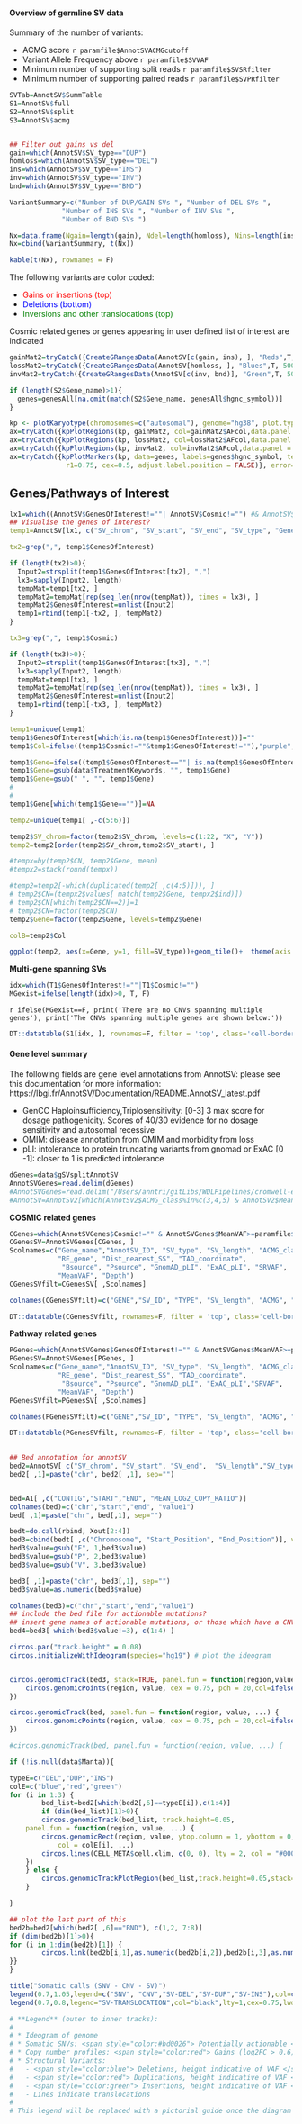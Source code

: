 
#### Overview of germline SV data

Summary of the number of variants:

* ACMG score `r paramfile$AnnotSVACMGcutoff`
* Variant Allele Frequency above `r paramfile$SVVAF`
* Minimum number of supporting split reads `r paramfile$SVSRfilter`
* Minimum number of supporting paired reads `r paramfile$SVPRfilter`

```r
SVTab=AnnotSV$SummTable
S1=AnnotSV$full
S2=AnnotSV$split
S3=AnnotSV$acmg


## Filter out gains vs del
gain=which(AnnotSV$SV_type=="DUP")
homloss=which(AnnotSV$SV_type=="DEL")
ins=which(AnnotSV$SV_type=="INS")
inv=which(AnnotSV$SV_type=="INV")
bnd=which(AnnotSV$SV_type=="BND")

VariantSummary=c("Number of DUP/GAIN SVs ", "Number of DEL SVs ",
             "Number of INS SVs ", "Number of INV SVs ",
             "Number of BND SVs ")

Nx=data.frame(Ngain=length(gain), Ndel=length(homloss), Nins=length(ins), Ninv=length(inv), Nbnd=length(bnd))
Nx=cbind(VariantSummary, t(Nx))

kable(t(Nx), rownames = F)
```
The following variants are color coded:

* <span style="color: red;"> Gains or insertions (top) </span>
* <span style="color: blue;"> Deletions (bottom) </span>
* <span style="color: green;"> Inversions and other translocations (top) </span>

Cosmic related genes or genes appearing in user defined list of interest are indicated

```r

gainMat2=tryCatch({CreateGRangesData(AnnotSV[c(gain, ins), ], "Reds",T, 500)}, error=function(e){GRanges()})
lossMat2=tryCatch({CreateGRangesData(AnnotSV[homloss, ], "Blues",T, 500)}, error=function(e){ GRanges()})
invMat2=tryCatch({CreateGRangesData(AnnotSV[c(inv, bnd)], "Green",T, 500)}, error=function(e){GRanges(names=NULL, path=NULL, AF=NULL)})

if (length(S2$Gene_name)>1){
  genes=genesAll[na.omit(match(S2$Gene_name, genesAll$hgnc_symbol))]
}

kp <- plotKaryotype(chromosomes=c("autosomal"), genome="hg38", plot.type=2)
ax=tryCatch({kpPlotRegions(kp, gainMat2, col=gainMat2$AFcol,data.panel = 1)}, error=function(e){NULL})
ax=tryCatch({kpPlotRegions(kp, lossMat2, col=lossMat2$AFcol,data.panel = 2)}, error=function(e){NULL})
ax=tryCatch({kpPlotRegions(kp, invMat2, col=invMat2$AFcol,data.panel = 3)}, error=function(e){NULL})
ax=tryCatch({kpPlotMarkers(kp, data=genes, labels=genes$hgnc_symbol, text.orientation = "horizontal",
              r1=0.75, cex=0.5, adjust.label.position = FALSE)}, error=function(e){NULL})
```
## Genes/Pathways of Interest

```r
lx1=which((AnnotSV$GenesOfInterest!=""| AnnotSV$Cosmic!="") #& AnnotSV$ACMG_class>=paramfile$AnnotSVACMGcutoff & (AnnotSV$AF<=0.1 | is.na(AnnotSV$AF)) & AnnotSV$MeanVAF>0.25)
## Visualise the genes of interest?
temp1=AnnotSV[lx1, c("SV_chrom", "SV_start", "SV_end", "SV_type", "GenesOfInterest", "Cosmic")]

tx2=grep(",", temp1$GenesOfInterest)

if (length(tx2)>0){
  Input2=strsplit(temp1$GenesOfInterest[tx2], ",") 
  lx3=sapply(Input2, length)
  tempMat=temp1[tx2, ]
  tempMat2=tempMat[rep(seq_len(nrow(tempMat)), times = lx3), ]
  tempMat2$GenesOfInterest=unlist(Input2)
  temp1=rbind(temp1[-tx2, ], tempMat2)
}

tx3=grep(",", temp1$Cosmic)

if (length(tx3)>0){
  Input2=strsplit(temp1$GenesOfInterest[tx3], ",") 
  lx3=sapply(Input2, length)
  tempMat=temp1[tx3, ]
  tempMat2=tempMat[rep(seq_len(nrow(tempMat)), times = lx3), ]
  tempMat2$GenesOfInterest=unlist(Input2)
  temp1=rbind(temp1[-tx3, ], tempMat2)
}

temp1=unique(temp1)
temp1$GenesOfInterest[which(is.na(temp1$GenesOfInterest))]=""
temp1$Col=ifelse((temp1$Cosmic!=""&temp1$GenesOfInterest!=""),"purple", ifelse(temp1$Cosmic!="",  "red", "blue"))

temp1$Gene=ifelse((temp1$GenesOfInterest==""| is.na(temp1$GenesOfInterest)), temp1$Cosmic, temp1$GenesOfInterest)
temp1$Gene=gsub(data$TreatmentKeywords, "", temp1$Gene)
temp1$Gene=gsub(" ", "", temp1$Gene)
#
#
temp1$Gene[which(temp1$Gene=="")]=NA

temp2=unique(temp1[ ,-c(5:6)])

temp2$SV_chrom=factor(temp2$SV_chrom, levels=c(1:22, "X", "Y"))
temp2=temp2[order(temp2$SV_chrom,temp2$SV_start), ]

#tempx=by(temp2$CN, temp2$Gene, mean)
#tempx2=stack(round(tempx))

#temp2=temp2[-which(duplicated(temp2[ ,c(4:5)])), ]
# temp2$CN=(tempx2$values[ match(temp2$Gene, tempx2$ind)])
# temp2$CN[which(temp2$CN==2)]=1
# temp2$CN=factor(temp2$CN)
temp2$Gene=factor(temp2$Gene, levels=temp2$Gene)

colB=temp2$Col

ggplot(temp2, aes(x=Gene, y=1, fill=SV_type))+geom_tile()+  theme(axis.text.x = element_blank(), axis.ticks.x = element_blank())+scale_fill_manual(values = c("#3182bd", "#9ecae1", "#de2d26"))+expand_limits(y = 0.25)+geom_text(aes(colour = colB, label = Gene), y = 0.35, angle=90)+facet_grid(~SV_chrom, space="free", scales="free")+scale_colour_manual(values = c("blue", "purple", "red"), guide = F)
```

**Multi-gene spanning SVs**


```r
idx=which(T1$GenesOfInterest!=""|T1$Cosmic!="")
MGexist=ifelse(length(idx)>0, T, F)
```

`r ifelse(MGexist==F, print('There are no CNVs spanning multiple genes'), print('The CNVs spanning multiple genes are shown below:'))`

```r
DT::datatable(S1[idx, ], rownames=F, filter = 'top', class='cell-border stripe',extensions="Buttons", options=list(dom="Bfrtip",scoller = TRUE, pageLength = 5,  buttons=c(I('colvis'),'csv', 'excel'), columnDefs = list(list(visible=FALSE, targets=c(12:14)))))
```

#### Gene level summary

The following fields are gene level annotations from AnnotSV: please see this documentation for more information: https://lbgi.fr/AnnotSV/Documentation/README.AnnotSV_latest.pdf

* GenCC Haploinsufficiency,Triplosensitivity: [0-3] 3 max score for dosage pathogenicity. Scores of 40/30 evidence for no dosage sensitivity and autosomal recessive
* OMIM: disease annotation from OMIM and morbidity from loss
* pLI: intolerance to protein truncating variants from gnomad or ExAC [0 -1]: closer to 1 is predicted intolerance

```r
dGenes=data$gSVsplitAnnotSV
AnnotSVGenes=read.delim(dGenes)
#AnnotSVGenes=read.delim("/Users/anntri/gitLibs/WDLPipelines/cromwell-executions/ClinicalReport/7ca9d50f-4214-4abb-9b14-f72cf3ea114f/call-CreateClinical/execution/ER095_MEL3N.SV.split.formated.tsv")
#AnnotSV=AnnotSV2[which(AnnotSV2$ACMG_class%in%c(3,4,5) & AnnotSV2$MeanVAF>0.25), ]
```

**COSMIC related genes**

```r
CGenes=which(AnnotSVGenes$Cosmic!="" & AnnotSVGenes$MeanVAF>=paramfile$SVVAF)
CGenesSV=AnnotSVGenes[CGenes, ]
Scolnames=c("Gene_name","AnnotSV_ID", "SV_type", "SV_length", "ACMG_class", "Location", "AF", "HI", "TS","OMIM_phenotype", "OMIM_morb",
            "RE_gene", "Dist_nearest_SS", "TAD_coordinate",
             "Bsource", "Psource", "GnomAD_pLI", "ExAC_pLI", "SRVAF",
            "MeanVAF", "Depth")
CGenesSVfilt=CGenesSV[ ,Scolnames]

colnames(CGenesSVfilt)=c("GENE","SV_ID", "TYPE", "SV_length", "ACMG", "Location", "Pop Freq", "Haploinsufficiency", "Triplosensitivity", "OMIM", "OMIM_morbid", "Reg.Element.Genes", "Nearest.Splice.Site.bp", "TAD", "BenignSource", "PathogenicSource", "gnomad.pLI", "exac.pLI", "SplitReadVAF", "MeanVAF", "Depth")

DT::datatable(CGenesSVfilt, rownames=F, filter = 'top', class='cell-border stripe',extensions="Buttons", options=list(dom="Bfrtip",scoller = TRUE, pageLength = 7,  buttons=c(I('colvis'),'csv', 'excel'), columnDefs = list(list(visible=FALSE, targets=c(9, 11, 12, 13,14, 17:20)))))

```

**Pathway related genes**

```r
PGenes=which(AnnotSVGenes$GenesOfInterest!="" & AnnotSVGenes$MeanVAF>=paramfile$SVVAF)
PGenesSV=AnnotSVGenes[PGenes, ]
Scolnames=c("Gene_name","AnnotSV_ID", "SV_type", "SV_length", "ACMG_class", "Location", "AF", "HI", "TS","OMIM_phenotype", "OMIM_morb",
            "RE_gene", "Dist_nearest_SS", "TAD_coordinate",
             "Bsource", "Psource", "GnomAD_pLI", "ExAC_pLI","SRVAF",
            "MeanVAF", "Depth")
PGenesSVfilt=PGenesSV[ ,Scolnames]

colnames(PGenesSVfilt)=c("GENE","SV_ID", "TYPE", "SV_length", "ACMG", "Location", "Pop Freq", "Haploinsufficiency", "Triplosensitivity", "OMIM", "OMIM_morbid", "Reg.Element.Genes", "Nearest.Splice.Site.bp", "TAD", "BenignSource", "PathogenicSource", "gnomad.pLI", "exac.pLI", "SplitReadVAF", "MeanVAF", "Depth")

DT::datatable(PGenesSVfilt, rownames=F, filter = 'top', class='cell-border stripe',extensions="Buttons", options=list(dom="Bfrtip",scoller = TRUE, pageLength = 7,  buttons=c(I('colvis'),'csv', 'excel'), columnDefs = list(list(visible=FALSE, targets=c(9, 11, 12, 13,14, 17:20)))))
              

```


```r
## Bed annotation for annotSV
bed2=AnnotSV[ c("SV_chrom", "SV_start", "SV_end",  "SV_length","SV_type", "MeanVAF","chr2", "loc2", "Gene_name")]
bed2[ ,1]=paste("chr", bed2[ ,1], sep="")


bed=A1[ ,c("CONTIG","START","END", "MEAN_LOG2_COPY_RATIO")]
colnames(bed)=c("chr","start","end", "value1")
bed[ ,1]=paste("chr", bed[,1], sep="")

bedt=do.call(rbind, Xout[2:4])
bed3=cbind(bedt[ ,c("Chromosome", "Start_Position", "End_Position")], value=substr(rownames(bedt), 1, 1))
bed3$value=gsub("F", 1,bed3$value)
bed3$value=gsub("P", 2,bed3$value)
bed3$value=gsub("V", 3,bed3$value)

bed3[ ,1]=paste("chr", bed3[,1], sep="")
bed3$value=as.numeric(bed3$value)

colnames(bed3)=c("chr","start","end","value1")
## include the bed file for actionable mutations?
## insert gene names of actionable mutations, or those which have a CNV
bed4=bed3[ which(bed3$value!=3), c(1:4) ]

circos.par("track.height" = 0.08)
circos.initializeWithIdeogram(species="hg19") # plot the ideogram


circos.genomicTrack(bed3, stack=TRUE, panel.fun = function(region,value,...) {
    circos.genomicPoints(region, value, cex = 0.75, pch = 20,col=ifelse(value==1,"#bd0026", ifelse(value==2, "#f03b20", "#fed976")), ...)
})

circos.genomicTrack(bed, panel.fun = function(region, value, ...) {
    circos.genomicPoints(region, value, cex = 0.75, pch = 20,col=ifelse(value>0.6, "red", ifelse(value<(-1), "blue", "grey")), ...)
})

#circos.genomicTrack(bed, panel.fun = function(region, value, ...) {    circos.genomicPoints(region, value, cex = 0.5, pch = 16,col=ifelse(value>0.6, "red", ifelse(value<(-1), "blue", "grey")), ...)})

if (!is.null(data$Manta)){

typeE=c("DEL","DUP","INS")
colE=c("blue","red","green")
for (i in 1:3) {
        bed_list=bed2[which(bed2[,6]==typeE[i]),c(1:4)]
        if (dim(bed_list)[1]>0){
        circos.genomicTrack(bed_list, track.height=0.05,
    panel.fun = function(region, value, ...) {
        circos.genomicRect(region, value, ytop.column = 1, ybottom = 0, 
            col = colE[i], ...)
        circos.lines(CELL_META$cell.xlim, c(0, 0), lty = 2, col = "#00000040")
    })
    } else {
        circos.genomicTrackPlotRegion(bed_list,track.height=0.05,stack=TRUE, panel.fun = function(region, value, ...) {circos.genomicRect(region, value, cex = 0.5, pch = 16, col = colE[i], ...)})
    }

}

## plot the last part of this
bed2b=bed2[which(bed2[ ,6]=="BND"), c(1,2, 7:8)]
if (dim(bed2b)[1]>0){
for (i in 1:dim(bed2b)[1]) {
        circos.link(bed2b[i,1],as.numeric(bed2b[i,2]),bed2b[i,3],as.numeric(bed2b[i,4]))
}}
}

title("Somatic calls (SNV - CNV - SV)")
legend(0.7,1.05,legend=c("SNV", "CNV","SV-DEL","SV-DUP","SV-INS"),col=c("orange","grey","blue","red","green"),pch=c(16,16,15,15,15),cex=0.75,title="Tracks:",bty='n')
legend(0.7,0.8,legend="SV-TRANSLOCATION",col="black",lty=1,cex=0.75,lwd=1.2,bty='n')

# **Legend** (outer to inner tracks):
# 
# * Ideogram of genome
# * Somatic SNVs: <span style="color:#bd0026"> Potentially actionable </span> <span style="color:#f03b20"> Biologically relevant </span> <span style="color:#fed976"> Variant of Unknown Significance </span>
# * Copy number profiles: <span style="color:red"> Gains (log2FC > 0.6) </span> <span style="color:blue"> Loss (log2FC < 1) </span> <span style="color:grey"> Neutral </span>
# * Structural Variants:
#   - <span style="color:blue"> Deletions, height indicative of VAF </span>
#   - <span style="color:red"> Duplications, height indicative of VAF </span>
#   - <span style="color:green"> Insertions, height indicative of VAF </span>
#   - Lines indicate translocations
#   
# This legend will be replaced with a pictorial guide once the diagram has been finalised.

```

